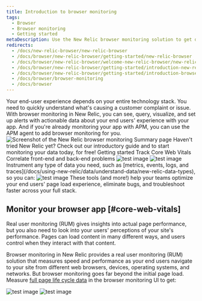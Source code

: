 ```yaml
---
title: Introduction to browser monitoring
tags:
  - Browser
  - Browser monitoring
  - Getting started
metaDescription: Use the New Relic browser monitoring solution to get deep visibility and actionable insights into real users' experiences on your website.
redirects:
  - /docs/new-relic-browser/new-relic-browser
  - /docs/browser/new-relic-browser/getting-started/new-relic-browser
  - /docs/browser/new-relic-browser/welcome-new-relic-browser/new-relic-browser
  - /docs/browser/new-relic-browser/getting-started/introduction-new-relic-browser
  - /docs/browser/new-relic-browser/getting-started/introduction-browser-monitoring
  - /docs/browser/browser-monitoring
  - /docs/browser
---
```








<SideBySide>
  <Side>
Your end-user experience depends on your entire technology stack. You need to quickly understand what's causing a customer complaint or issue. With browser monitoring in New Relic, you can see, query, visualize, and set up alerts with actionable data about your end users' experience with your app. And if you're already monitoring your app with APM, you can use the APM agent to add browser monitoring for you.  </Side>
  <Side>
    <img
  title="Browser monitoring summary"
  alt="Screenshot of the New Relic browser monitoring Summary page"
  src={browserBrowserSummary}
/>
  </Side>
</SideBySide>


<Callout variant="tip">
Haven't tried New Relic yet? Check out our introductory guide and to start monitoring your data today, for free!
</Callout>

<Tabs>
            <TabsBar>
                <TabsBarItem id="Tab1">Getting started</TabsBarItem>
                <TabsBarItem id="Tab2">Track Core Web Vitals</TabsBarItem>
                <TabsBarItem id="Tab3">Correlate front-end and back-end problems</TabsBarItem>
            </TabsBar>
            <TabsPages>
              <TabsPageItem id="Tab1">
                <img
                  title="test image"
                  alt="test image"
                  src={img1}
                />
              </TabsPageItem>
              <TabsPageItem id="Tab2">
                <img
                  title="test image"
                  alt="test image"
                  src={img2}
                />
              </TabsPageItem> 
              <TabsPageItem id="Tab3">
                Instrument any type of data you need, such as [metrics, events, logs, and traces](/docs/using-new-relic/data/understand-data/new-relic-data-types), so you can:
                <img
                  title="test image"
                  alt="test image"
                  src={img3}
                />
                These tools (and more!) help your teams optimize your end users' page load experience, eliminate bugs, and troubleshoot faster across your full stack.
              </TabsPageItem>
            </TabsPages>
</Tabs>

## Monitor your browser app [#core-web-vitals]

Real user monitoring (RUM) gives insights into actual page performance, but you also need to look into your users' perceptions of your site's performance. Pages can load content in many different ways, and users control when they interact with that content.

Browser monitoring in New Relic provides a real user monitoring (RUM) solution that measures speed and performance as your end users navigate to your site from different web browsers, devices, operating systems, and networks. But browser monitoring goes far beyond the initial page load. Measure [full page life cycle data](/docs/browser/new-relic-browser/page-load-timing-resources/page-load-timing-process) in the browser monitoring UI to get:

<img
  title="test image"
  alt="test image"
  src={img4}
/>
<img
  title="test image"
  alt="test image"
  src={img5}
/>